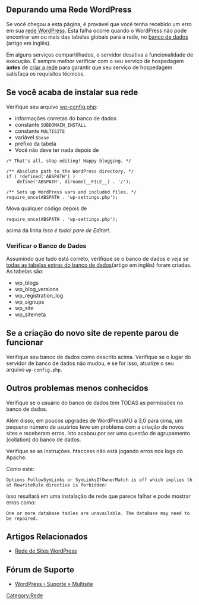 {{Languages|
{{en|Debugging a WordPress Network}}
{{ja|Debugging a WordPress Network}}
{{pt-br|Depurando uma Rede WordPress}}
}}
{{Comunidade WP-Brasil}}
{{Ajuda}}
{{Avançado}}

== Depurando uma Rede WordPress ==
Se você chegou a esta página, é provável que você tenha recebido um erro em sua [[pt-br:Glossário#Rede|rede WordPress]]. Esta falha ocorre quando o WordPress não pode encontrar um ou mais das tabelas globais para a rede, no [[Database Description|banco de dados]] (artigo em inglês).

Em alguns serviços compartilhados, o servidor desativa a funcionalidade de execução. É sempre melhor verificar com o seu serviço de hospedagem '''antes''' de [[pt-br:Rede de Sites WordPress|criar a rede]] para garantir que seu serviço de hospedagem satisfaça os requisitos técnicos.

== Se você acaba de instalar sua rede == 

Verifique seu arquivo [[pt-br:Editando wp-config.php|wp-config.php]]:
* informações corretas do banco de dados
* constante <code>SUBDOMAIN_INSTALL</code> 
* constante <code>MULTISITE</code> 
* variável <code>$base</code> 
* prefixo da tabela
* Você não deve ter nada depois de

<pre>
/* That's all, stop editing! Happy blogging. */

/** Absolute path to the WordPress directory. */
if ( !defined('ABSPATH') )
	define('ABSPATH', dirname(__FILE__) . '/');

/** Sets up WordPress vars and included files. */
require_once(ABSPATH . 'wp-settings.php');
</pre>

Mova qualquer código depois de <pre>require_once(ABSPATH . 'wp-settings.php');</pre> acima da linha ''Isso é tudo! pare de Editar!''.

=== Verificar o Banco de Dados ===
Assumindo que tudo está correto, verifique se o banco de dados e veja se [[Database Description#Multisite Table Overview|todas as tabelas extras do banco de dados]](artigo em inglês) foram criadas. As tabelas são:

*wp_blogs 
*wp_blog_versions
*wp_registration_log 
*wp_signups  
*wp_site 
*wp_sitemeta

== Se a criação do novo site de repente parou de funcionar ==
Verifique seu banco de dados como descrito acima. Verifique se o lugar do servidor de banco de dados não mudou, e se for isso, atualize o seu arquivo <code>wp-config.php</code>.

== Outros problemas menos conhecidos ==
Verifique se o usuário do banco de dados tem TODAS as permissões no banco de dados.

Além disso, em poucos upgrades de WordPressMU a 3,0 para cima, um pequeno número de usuários teve um problema com a criação de novos sites e receberam erros. Isto acabou por ser uma questão de agrupamento (collation) do banco de dados.

Verifique se as instruções. htaccess não está jogando erros nos logs do Apache.

Como este:
 Options FollowSymLinks or SymLinksIfOwnerMatch is off which implies that RewriteRule directive is forbidden:

Isso resultará em uma instalação de rede que parece falhar e pode mostrar erros como:

 One or more database tables are unavailable. The database may need to be repaired.

== Artigos Relacionados ==
* [[pt-br:Rede de Sites WordPress|Rede de Sites WordPress]]

== Fórum de Suporte ==
* [http://br.forums.wordpress.org/forum/multisites WordPress › Suporte » Multisite]

{{AjudaPainel}}
[[Category:Rede]]
{{DEFAULTSORT:D}}